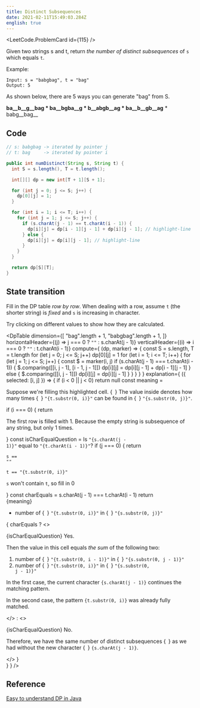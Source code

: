 ```yaml
---
title: Distinct Subsequences
date: 2021-02-11T15:49:03.284Z
english: true
---
```



<LeetCode.ProblemCard id={115} />

Given two strings s and t, return *the number of distinct subsequences* of `s` which equals `t`.

Example:

```
Input: s = "babgbag", t = "bag"
Output: 5
```

As shown below, there are 5 ways you can generate "bag" from S.

__ba__b__g__bag \* __ba__bgba__g__ \* __b__abgb__ag__ \* ba__b__gb__ag__ \* babg__bag__



## Code

```java
// s: babgbag -> iterated by pointer j
// t: bag     -> iterated by pointer i

public int numDistinct(String s, String t) {
  int S = s.length(), T = t.length();

  int[][] dp = new int[T + 1][S + 1];

  for (int j = 0; j <= S; j++) {
    dp[0][j] = 1;
  }

  for (int i = 1; i <= T; i++) {
    for (int j = 1; j <= S; j++) {
      if (s.charAt(j - 1) == t.charAt(i - 1)) {
        dp[i][j] = dp[i - 1][j - 1] + dp[i][j - 1]; // highlight-line
      } else {
        dp[i][j] = dp[i][j - 1]; // highlight-line
      }
    }
  }

  return dp[S][T];
}
```

## State transition


Fill in the DP table *row by row*. When dealing with a row,
assume `t` (the shorter string) is *fixed* and `s` is increasing in character.

Try clicking on different values to show how they are calculated.

<DpTable
  dimension={[
    "bag".length + 1,
    "babgbag".length + 1,
  ]}
  horizontalHeader={(j) => j === 0 ? `""` : s.charAt(j - 1)}
  verticalHeader={(i) => i === 0 ? `""` : t.charAt(i - 1)}
  compute={
    (dp, marker) => {
      const S = s.length, T = t.length
      for (let j = 0; j <= S; j++) dp[0][j] = 1
      for (let i = 1; i <= T; i++) {
        for (let j = 1; j <= S; j++) {
          const $ = marker(i, j)
          if (s.charAt(j - 1) === t.charAt(i - 1)) {
            $.comparing([[i, j - 1], [i - 1, j - 1]])
            dp[i][j] = dp[i][j - 1] + dp[i - 1][j - 1]
          } else {
            $.comparing([[i, j - 1]])
            dp[i][j] = dp[i][j - 1]
          }
        }
      }
    }
  }
  explanation={
    ({ selected: [i, j] }) => {
      if (i < 0 || j < 0) return null
      const meaning = <p>
        Suppose we're filling this <span className="is-active">highlighted cell</span>. {` `}
        The value inside denotes how many times {` `}
        <Code>"{t.substr(0, i)}"</Code> can be found in {` `}
        <Code>"{s.substr(0, j)}"</Code>.
      </p>
      if (i === 0) {
        return <section className="explanation">
          <p>
            The first row is filled with <InlineMath>1</InlineMath>.
            Because the empty string is subsequence of any string, but only <InlineMath>1</InlineMath> times.
          </p>
        </section>
      }
      const isCharEqualQuestion = <span>
        Is <Code>"{s.charAt(j - 1)}"</Code> equal to <Code>"{t.charAt(i - 1)}"</Code>?
      </span>
      if (j === 0) {
        return <section className="explanation">
          <p><Code>s == ""</Code></p>
          <p><Code>t == "{t.substr(0, i)}"</Code></p>
          <p>
            <Code>s</Code> won't contain <Code>t</Code>, so fill in <InlineMath>0</InlineMath>
          </p>
        </section>
      }
      const charEquals = s.charAt(j - 1) === t.charAt(i - 1)
      return <section className="explanation">
        {meaning}
        <ul>
          <li>number of {` `}
            <Code>"{t.substr(0, i)}"</Code> in {` `}
            <Code>"{s.substr(0, j)}"</Code>
          </li>
        </ul>
        {
          charEquals ?
            <>
              <p>{isCharEqualQuestion} Yes.</p>
              <p>Then the value in this cell equals <i>the sum</i> of the following two:</p>
              <ol>
                <li>number of {` `}
                  <Code>"{t.substr(0, i - 1)}"</Code> in {` `}
                  <Code>"{s.substr(0, j - 1)}"</Code>
                </li>
                <li>number of {` `}
                  <Code>"{t.substr(0, i)}"</Code> in {` `}
                  <Code>"{s.substr(0, j - 1)}"</Code>
                </li>
              </ol>
              <p>In the first case, the current character <Code>{s.charAt(j - 1)}</Code> continues the matching pattern.
              </p>
              <p>In the second case, the pattern <Code>{t.substr(0, i)}</Code> was already fully matched.</p>
            </> :
            <>
              <p>{isCharEqualQuestion} No.</p>
              <p>
                Therefore, we have the same number of distinct subsequences {` `}
                as we had without the new character {` `}
                <Code>{s.charAt(j - 1)}</Code>.
              </p>
            </>
        }
      </section>
    }
  }
/>




## Reference
[Easy to understand DP in Java](https://leetcode.com/problems/distinct-subsequences/discuss/37327/Easy-to-understand-DP-in-Java)
